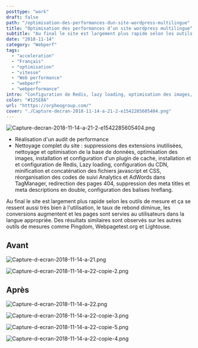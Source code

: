 ```yaml
---
posttype: "work"
draft: false
path: "/optimisation-des-performances-dun-site-wordpress-multilingue"
title: "Optimisation des performances d’un site wordpress multilingue"
subtitle: "Au final le site est largement plus rapide selon les outils de mesure et ça se ressent aussi très bien à l'utilisation"
date: "2018-11-14"
category: "Webperf"
tags: 
  - "acceleration"
  - "Français"
  - "optimisation"
  - "vitesse"
  - "Web performance"
  - "webperf"
  - "webperformance"
intro: "Configuration de Redis, lazy loading, optimisation des images, plugin de cache, configuration du CDN, minification et concaténation des fichiers JS et CSS"
color: "#125E8A"
url: "htttps://orpheogroup.com/"
cover: "./Capture-decran-2018-11-14-a-21-2-e1542285605404.png"
---
```


![Capture-decran-2018-11-14-a-21-2-e1542285605404.png](./Capture-decran-2018-11-14-a-21-2-e1542285605404.png)

- Réalisation d'un audit de performance
- Nettoyage complet du site : suppressions des extensions inutilisées, nettoyage et optimisation de la base de données, optimisation des images, installation et configuration d'un plugin de cache, installation et et configuration de Redis, Lazy loading, configuration du CDN, minification et concaténation des fichiers javascript et CSS, réorganisation des codes de suivi Analytics et AdWords dans TagManager, redirection des pages 404, suppression des meta titles et meta descriptions en double, configuration des balises hreflang.

Au final le site est largement plus rapide selon les outils de mesure et ça se ressent aussi très bien à l'utilisation, le taux de rebond diminue, les conversions augmentent et les pages sont servies au utilisateurs dans la langue appropriée. Des résultats similaires sont observés sur les autres outils de mesures comme Pingdom, Webpagetest.org et Lightouse.

## Avant

![Capture-d-ecran-2018-11-14-a-21.png](./Capture-d-ecran-2018-11-14-a-21.png)

![Capture-d-ecran-2018-11-14-a-22-copie-2.png](./Capture-d-ecran-2018-11-14-a-22-copie-2.png)

## Après

![Capture-d-ecran-2018-11-14-a-22.png](./Capture-d-ecran-2018-11-14-a-22.png)

![Capture-d-ecran-2018-11-14-a-22-copie-3.png](./Capture-d-ecran-2018-11-14-a-22-copie-3.png)

![Capture-d-ecran-2018-11-14-a-22-copie-5.png](./Capture-d-ecran-2018-11-14-a-22-copie-5.png)

![Capture-d-ecran-2018-11-14-a-22-copie-4.png](./Capture-d-ecran-2018-11-14-a-22-copie-4.png)
